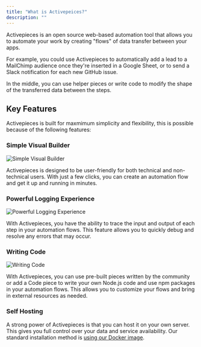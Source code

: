 ```yaml
---
title: "What is Activepeices?"
description: ""
---
```


Activepieces is an open source web-based automation tool that allows you to automate your work by creating "flows" of data transfer between your apps.

For example, you could use Activepieces to automatically add a lead to a MailChimp audience once they're inserted in a Google Sheet, or to send a Slack notification for each new GitHub issue.

In the middle, you can use helper pieces or write code to modify the shape of the transferred data between the steps.

## Key Features

Activepieces is built for maxmimum simplicity and flexibility, this is possible because of the following features:

### Simple Visual Builder
![Simple Visual Builder](https://uploads-ssl.webflow.com/62c21c5154de255ece48bdf4/638f882fe84c1e465161177c_Screenshot%202022-12-06%20at%2021.14%201.png)

Activepieces is designed to be user-friendly for both technical and non-technical users. With just a few clicks, you can create an automation flow and get it up and running in minutes.

### Powerful Logging Experience
![Powerful Logging Experience](https://uploads-ssl.webflow.com/62c21c5154de255ece48bdf4/638f8e093a493043dc8ed633_Screenshot%202022-12-06%20at%2021.44%201.png)

With Activepieces, you have the ability to trace the input and output of each step in your automation flows. This feature allows you to quickly debug and resolve any errors that may occur.

### Writing Code
![Writing Code](https://uploads-ssl.webflow.com/62c21c5154de255ece48bdf4/638f902e016e13f712543baf_Screenshot%202022-12-06%20at%2021.54%201.png)

With Activepieces, you can use pre-built pieces written by the community or add a Code piece to write your own Node.js code and use npm packages in your automation flows. This allows you to customize your flows and bring in external resources as needed.

### Self Hosting

A strong power of Activepieces is that you can host it on your own server. This gives you full control over your data and service availability. Our standard installation method is [using our Docker image](/get-started/installation/using-docker).